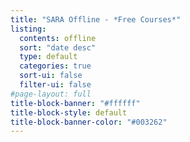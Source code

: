 ```yaml
---
title: "SARA Offline - *Free Courses*"
listing:
  contents: offline
  sort: "date desc"
  type: default
  categories: true
  sort-ui: false
  filter-ui: false
#page-layout: full
title-block-banner: "#ffffff"
title-block-style: default
title-block-banner-color: "#003262"
---
```



